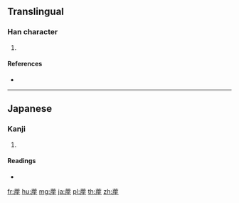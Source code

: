 {{character info/new}}
==Translingual==

===Han character===
{{Han char|rn=140|rad=艸|as=10|sn=16|four=|canj=TIOG}}

# {{defn|Han|sort=艸10}}

====References====
* {{Han ref|kx=1052.051|dkj=31709|hdz=53268.011|uh=84D9|ud=34009}}

----

==Japanese==

===Kanji===
{{ja-kanji|grade=|rs=艸10}}

# {{defn|lang=ja|sort=艸10}}

====Readings====
* {{ja-readings|on=|kun=[[ざ]] (za), [[ござ]] (goza)|nanori=}}

[[fr:蓙]]
[[hu:蓙]]
[[mg:蓙]]
[[ja:蓙]]
[[pl:蓙]]
[[th:蓙]]
[[zh:蓙]]